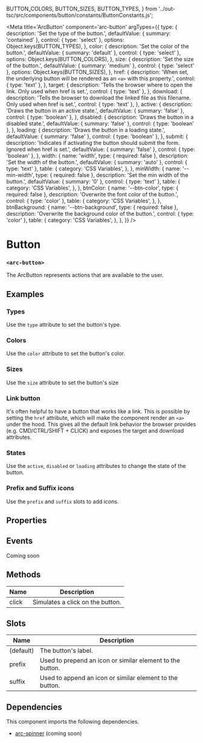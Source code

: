   BUTTON_COLORS,
  BUTTON_SIZES,
  BUTTON_TYPES,
} from '../out-tsc/src/components/button/constants/ButtonConstants.js';

<Meta
title='ArcButton'
component='arc-button'
argTypes={{
    type: {
      description: 'Set the type of the button.',
      defaultValue: { summary: 'contained' },
      control: { type: 'select' },
      options: Object.keys(BUTTON_TYPES),
    },
    color: {
      description: 'Set the color of the button.',
      defaultValue: { summary: 'default' },
      control: { type: 'select' },
      options: Object.keys(BUTTON_COLORS),
    },
    size: {
      description: 'Set the size of the button.',
      defaultValue: { summary: 'medium' },
      control: { type: 'select' },
      options: Object.keys(BUTTON_SIZES),
    },
    href: {
      description:
        'When set, the underlying button will be rendered as an `<a>` with this property.',
      control: { type: 'text' },
    },
    target: {
      description:
        'Tells the browser where to open the link. Only used when href is set.',
      control: { type: 'text' },
    },
    download: {
      description:
        'Tells the browser to download the linked file as this filename. Only used when href is set.',
      control: { type: 'text' },
    },
    active: {
      description: 'Draws the button in an active state.',
      defaultValue: { summary: 'false' },
      control: { type: 'boolean' },
    },
    disabled: {
      description: 'Draws the button in a disabled state.',
      defaultValue: { summary: 'false' },
      control: { type: 'boolean' },
    },
    loading: {
      description: 'Draws the button in a loading state.',
      defaultValue: { summary: 'false' },
      control: { type: 'boolean' },
    },
    submit: {
      description:
        'Indicates if activating the button should submit the form. Ignored when href is set.',
      defaultValue: { summary: 'false' },
      control: { type: 'boolean' },
    },
    width: {
        name: 'width',
        type: { required: false },
        description: 'Set the width of the button.',
        defaultValue: { summary: 'auto' },
        control: { type: 'text' },
        table: {
            category: 'CSS Variables',
        },
    },
    minWidth: {
        name: '--min-width',
        type: { required: false },
        description: 'Set the min width of the button.',
        defaultValue: { summary: '0' },
        control: { type: 'text' },
        table: {
            category: 'CSS Variables',
        },
    },
    btnColor: {
        name: '--btn-color',
        type: { required: false },
        description: 'Overwrite the font color of the button.',
        control: { type: 'color' },
        table: {
            category: 'CSS Variables',
        },
    },
    btnBackground: {
        name: '--btn-background',
        type: { required: false },
        description: 'Overwrite the background color of the button.',
        control: { type: 'color' },
        table: {
            category: 'CSS Variables',
        },
    },
}} />

# Button
### `<arc-button>`

The ArcButton represents actions that are available to the user.

## Examples
### Types
Use the `type` attribute to set the button's type.
<Canvas>
  <Story name='Contained' story={stories.Contained} />
  <Story name='Tile' story={stories.Tile} />
  <Story name='Outlined' story={stories.Outlined} />
  <Story name='Pill' story={stories.Pill} />
  <Story name='Tab' story={stories.Tab} />
</Canvas>

### Colors
Use the `color` attribute to set the button's color.
<Canvas>
  <Story name='Default' story={stories.Default} />
  <Story name='Primary' story={stories.Primary} />
  <Story name='Secondary' story={stories.Secondary} />
  <Story name='Error' story={stories.Error} />
  <Story name='Warning' story={stories.Warning} />
  <Story name='Info' story={stories.Info} />
  <Story name='Success' story={stories.Success} />
</Canvas>

### Sizes
Use the `size` attribute to set the button's size
<Canvas>
  <Story name='Small' story={stories.Small} />
  <Story name='Medium' story={stories.Medium} />
  <Story name='Large' story={stories.Large} />
</Canvas>

### Link button
It's often helpful to have a button that works like a link.
This is possible by setting the `href` attribute, which will make the component render an `<a>` under the hood.
This gives all the default link behavior the browser provides (e.g. CMD/CTRL/SHIFT + CLICK) and exposes the target and download attributes.

<Canvas>
  <Story name='Link' story={stories.Link} />
  <Story name='LinkNewWindow' story={stories.LinkNewWindow} />
  <Story name='LinkDownload' story={stories.LinkDownload} />
  <Story name='LinkDisabled' story={stories.LinkDisabled} />
</Canvas>

### States
Use the `active`, `disabled` or `loading` attributes to change the state of the button.

<Canvas>
  <Story name='Active' story={stories.Active} />
  <Story name='Disabled' story={stories.Disabled} />
  <Story name='Loading' story={stories.Loading} />
</Canvas>

### Prefix and Suffix icons
Use the `prefix` and `suffix` slots to add icons.

<Canvas>
  <Story name='Prefix' story={stories.Prefix} />
  <Story name='Suffix' story={stories.Suffix} />
</Canvas>

## Properties
<ArgsTable story='Contained' />

## Events
Coming soon

## Methods

| Name         | Description                                               |
|--------------|-----------------------------------------------------------|
| click        | Simulates a click on the button.                          |

## Slots

| Name         | Description                                               |
|--------------|-----------------------------------------------------------|
| (default)    | The button's label.                                       |
| prefix       | Used to prepend an icon or similar element to the button. |
| suffix       | Used to append an icon or similar element to the button.  |

## Dependencies

This component imports the following dependencies.
* [arc-spinner](?path=/story/arcspinner--default) (coming soon)
